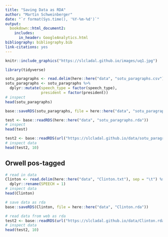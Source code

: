 ```yaml
---
title: "Saving Data as RDA"
author: "Martin Schweinberger"
date: "`r format(Sys.time(), '%Y-%m-%d')`"
output:
  bookdown::html_document2:
    includes:
      in_header: GoogleAnalytics.html
bibliography: bibliography.bib
link-citations: yes
---
```


<!--html_preserve-->
<!-- Global site tag (gtag.js) - Google Analytics -->
<script async src="https://www.googletagmanager.com/gtag/js?id=UA-130562131-1"></script>
<script>
  window.dataLayer = window.dataLayer || [];
  function gtag(){dataLayer.push(arguments);}
  gtag('js', new Date());

  gtag('config', 'UA-130562131-1');
</script>
<!--/html_preserve-->

```r
knitr::include_graphics("https://slcladal.github.io/images/uq1.jpg")
```


```r
library(tidyverse)
```


```r
sotu_paragraphs <- read.delim(here::here("data", "sotu_paragraphs.csv"), sep = ";")
sotu_paragraphs <- sotu_paragraphs %>%
  dplyr::mutate(speech_type = factor(speech_type),
                president = factor(president))
# inspect
head(sotu_paragraphs)
```



```r
base::saveRDS(sotu_paragraphs, file = here::here("data", "sotu_paragraphs.rda"))
```


```r
test <- base::readRDS(here::here("data", "sotu_paragraphs.rda"))
# inspect
head(test)
```



```r
test2 <- base::readRDS(url("https://slcladal.github.io/data/sotu_paragraphs.rda", "rb"))
# inspect data
head(test2, 10)
```


## Orwell pos-tagged

```r
# read in data
Clinton <- read.delim(here::here("data", "Clinton.txt"), sep = "\t") %>%
  dplyr::rename(SPEECH = 1)
# inspect data
head(Clinton)
```


```r
# save data as rda
base::saveRDS(Clinton, file = here::here("data", "Clinton.rda"))
```


```r
# read data from web as rda
test2 <- base::readRDS(url("https://slcladal.github.io/data/Clinton.rda", "rb"))
# inspect data
head(test2, 10)
```

